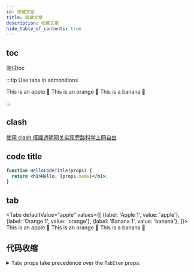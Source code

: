 ```yaml
---
id: 收藏文章
title: 收藏文章
description: 收藏文章
hide_table_of_contents: true
---
```





<TOCInline toc={toc} />

## toc

测试toc

:::tip Use tabs in admonitions

<Tabs>
  <TabItem value="apple" label="Apple">This is an apple 🍎</TabItem>
  <TabItem value="orange" label="Orange">This is an orange 🍊</TabItem>
  <TabItem value="banana" label="Banana">This is a banana 🍌</TabItem>
</Tabs>

:::

## clash

[使用 clash 搭建透明网关实现旁路科学上网自由](https://little-star.love/posts/5d083060/)

## code title

```jsx title="/src/components/HelloCodeTitle.js"
function HelloCodeTitle(props) {
  return <h1>Hello, {props.name}</h1>;
}
```

## tab

<Tabs
  defaultValue="apple"
  values={[
    {label: 'Apple 1', value: 'apple'},
    {label: 'Orange 1', value: 'orange'},
    {label: 'Banana 1', value: 'banana'},
  ]}>
  <TabItem value="apple" label="Apple 2">
    This is an apple 🍎
  </TabItem>
  <TabItem value="orange" label="Orange 2">
    This is an orange 🍊
  </TabItem>
  <TabItem value="banana" label="Banana 2" default>
    This is a banana 🍌
  </TabItem>
</Tabs>

## 代码收缩

<details>
  <summary><code>Tabs</code> props take precedence over the <code>TabItem</code> props:</summary>
</details>
